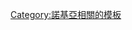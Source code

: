 {{Navbox with columns
|name = Nokia XpressMusic phones
|state = {{{state<includeonly>|collapsed</includeonly>}}}
|title = [[諾基亞]][[诺基亚XpressMusic系列|XpressMusic系列]]

|colstyle = text-align:center;background:silver;
|colwidth = 5%
|fullwidth = false

|col1header = 年份
|col2header = 低端
|col3header = 中端
|col4header = 高端
|col5header = 超高端

|col1 = 2006<br/>2007<br/>2008<br/>2009<br/>2010
|col2 = [[諾基亞5200|5200 ]]<br/>-<br/>-<br/>[[諾基亞5130|5130]]<br/> 
|col3 = [[諾基亞5300|5300]]<br/>[[諾基亞5310|5310]] <br/>[[諾基亞5220|5220]]<br/>[[諾基亞5330 Mobile TV Edition|5330]]<br/>
|col4 =  - <br/>[[諾基亞5700 XpressMusic|5700]]<br/>[[諾基亞5320 XpressMusic|5320]]<br/>[[諾基亞5630 XpressMusic|5630]]<br/>[[諾基亞5530 XpressMusic|5530]]<br/>
|col5 = [[諾基亞3250|3250]]<br/>[[諾基亞5610 XpressMusic|5610]]<br/>[[諾基亞5800 XpressMusic|5800]]<br/>[[諾基亞5730 XpressMusic|5730]]<br/>
}}
<noinclude>
[[Category:諾基亞相關的模板]]
</noinclude>